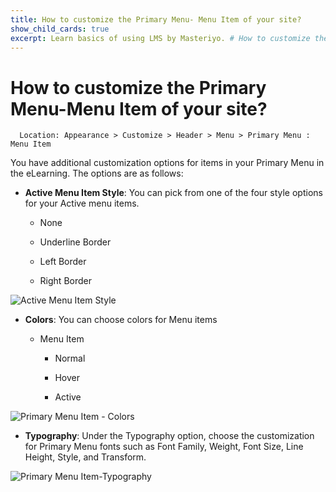 ---
title: How to customize the Primary Menu- Menu Item of your site?
show_child_cards: true
excerpt: Learn basics of using LMS by Masteriyo. # How to customize the Primary Menu- Menu Item of your site?
---

# How to customize the Primary Menu-Menu Item of your site?

      Location: Appearance > Customize > Header > Menu > Primary Menu : Menu Item

You have additional customization options for items in your Primary Menu in the eLearning. The options are as follows:

- **Active Menu Item Style**: You can pick from one of the four style options for your Active menu items.
  
  - None

  - Underline Border

  - Left Border

  - Right Border

![Active Menu Item Style](https://user-images.githubusercontent.com/109593521/183563729-6983f733-b485-4268-9ca3-37c1b0de67e5.png)


- **Colors**: You can choose colors for Menu items
  
  - Menu Item
    
    - Normal
    
    - Hover
    
    - Active

![Primary Menu Item - Colors](https://user-images.githubusercontent.com/109593521/183563951-b981c475-950a-44d3-8ec9-08aa6222293c.png)

- **Typography**: Under the Typography option, choose the customization for Primary Menu fonts such as Font Family, Weight, Font Size, Line Height, Style, and Transform.

![Primary Menu Item-Typography](https://user-images.githubusercontent.com/109593521/183564850-0b7967c7-a4c8-45e8-87b0-047af3477d37.png)




